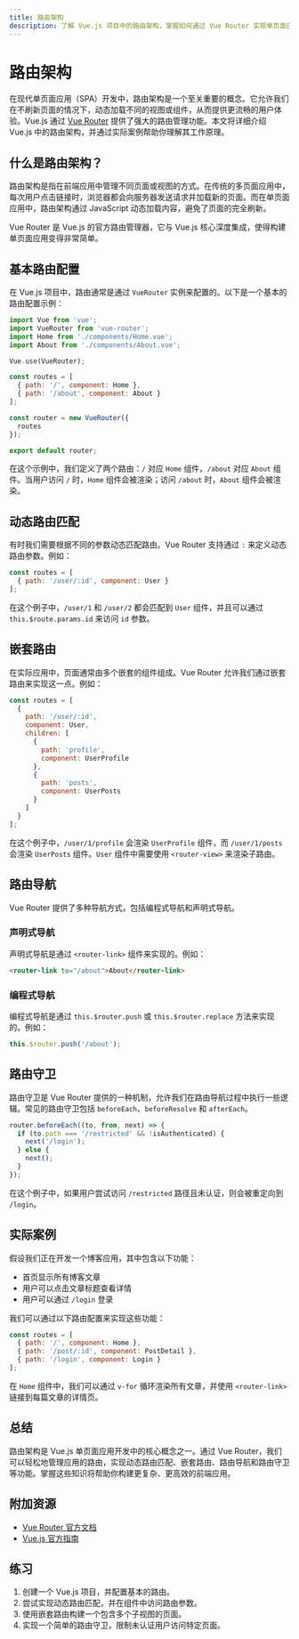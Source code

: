 ```yaml
---
title: 路由架构
description: 了解 Vue.js 项目中的路由架构，掌握如何通过 Vue Router 实现单页面应用的路由管理。
---
```


# 路由架构

在现代单页面应用（SPA）开发中，路由架构是一个至关重要的概念。它允许我们在不刷新页面的情况下，动态加载不同的视图或组件，从而提供更流畅的用户体验。Vue.js 通过 [Vue Router](https://router.vuejs.org/) 提供了强大的路由管理功能。本文将详细介绍 Vue.js 中的路由架构，并通过实际案例帮助你理解其工作原理。

## 什么是路由架构？

路由架构是指在前端应用中管理不同页面或视图的方式。在传统的多页面应用中，每次用户点击链接时，浏览器都会向服务器发送请求并加载新的页面。而在单页面应用中，路由架构通过 JavaScript 动态加载内容，避免了页面的完全刷新。

Vue Router 是 Vue.js 的官方路由管理器，它与 Vue.js 核心深度集成，使得构建单页面应用变得非常简单。

## 基本路由配置

在 Vue.js 项目中，路由通常是通过 `VueRouter` 实例来配置的。以下是一个基本的路由配置示例：

```javascript
import Vue from 'vue';
import VueRouter from 'vue-router';
import Home from './components/Home.vue';
import About from './components/About.vue';

Vue.use(VueRouter);

const routes = [
  { path: '/', component: Home },
  { path: '/about', component: About }
];

const router = new VueRouter({
  routes
});

export default router;
```

在这个示例中，我们定义了两个路由：`/` 对应 `Home` 组件，`/about` 对应 `About` 组件。当用户访问 `/` 时，`Home` 组件会被渲染；访问 `/about` 时，`About` 组件会被渲染。

## 动态路由匹配

有时我们需要根据不同的参数动态匹配路由。Vue Router 支持通过 `:` 来定义动态路由参数。例如：

```javascript
const routes = [
  { path: '/user/:id', component: User }
];
```

在这个例子中，`/user/1` 和 `/user/2` 都会匹配到 `User` 组件，并且可以通过 `this.$route.params.id` 来访问 `id` 参数。

## 嵌套路由

在实际应用中，页面通常由多个嵌套的组件组成。Vue Router 允许我们通过嵌套路由来实现这一点。例如：

```javascript
const routes = [
  {
    path: '/user/:id',
    component: User,
    children: [
      {
        path: 'profile',
        component: UserProfile
      },
      {
        path: 'posts',
        component: UserPosts
      }
    ]
  }
];
```

在这个例子中，`/user/1/profile` 会渲染 `UserProfile` 组件，而 `/user/1/posts` 会渲染 `UserPosts` 组件。`User` 组件中需要使用 `<router-view>` 来渲染子路由。

## 路由导航

Vue Router 提供了多种导航方式，包括编程式导航和声明式导航。

### 声明式导航

声明式导航是通过 `<router-link>` 组件来实现的。例如：

```html
<router-link to="/about">About</router-link>
```

### 编程式导航

编程式导航是通过 `this.$router.push` 或 `this.$router.replace` 方法来实现的。例如：

```javascript
this.$router.push('/about');
```

## 路由守卫

路由守卫是 Vue Router 提供的一种机制，允许我们在路由导航过程中执行一些逻辑。常见的路由守卫包括 `beforeEach`、`beforeResolve` 和 `afterEach`。

```javascript
router.beforeEach((to, from, next) => {
  if (to.path === '/restricted' && !isAuthenticated) {
    next('/login');
  } else {
    next();
  }
});
```

在这个例子中，如果用户尝试访问 `/restricted` 路径且未认证，则会被重定向到 `/login`。

## 实际案例

假设我们正在开发一个博客应用，其中包含以下功能：

- 首页显示所有博客文章
- 用户可以点击文章标题查看详情
- 用户可以通过 `/login` 登录

我们可以通过以下路由配置来实现这些功能：

```javascript
const routes = [
  { path: '/', component: Home },
  { path: '/post/:id', component: PostDetail },
  { path: '/login', component: Login }
];
```

在 `Home` 组件中，我们可以通过 `v-for` 循环渲染所有文章，并使用 `<router-link>` 链接到每篇文章的详情页。

## 总结

路由架构是 Vue.js 单页面应用开发中的核心概念之一。通过 Vue Router，我们可以轻松地管理应用的路由，实现动态路由匹配、嵌套路由、路由导航和路由守卫等功能。掌握这些知识将帮助你构建更复杂、更高效的前端应用。

## 附加资源

- [Vue Router 官方文档](https://router.vuejs.org/)
- [Vue.js 官方指南](https://v3.vuejs.org/guide/introduction.html)

## 练习

1. 创建一个 Vue.js 项目，并配置基本的路由。
2. 尝试实现动态路由匹配，并在组件中访问路由参数。
3. 使用嵌套路由构建一个包含多个子视图的页面。
4. 实现一个简单的路由守卫，限制未认证用户访问特定页面。

